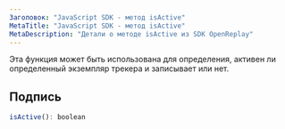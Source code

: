```yaml
---
Заголовок: "JavaScript SDK - метод isActive"
MetaTitle: "JavaScript SDK - метод isActive"
MetaDescription: "Детали о методе isActive из SDK OpenReplay"
---
```


Эта функция может быть использована для определения, активен ли определенный экземпляр трекера и записывает или нет.

## Подпись


```js
isActive(): boolean
```

